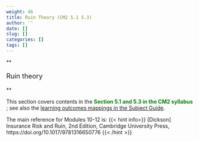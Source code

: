 ```yaml
---
weight: 46
title: Ruin Theory (CM2 5.1 5.3)
author: ''
date: []
slug: []
categories: []
tags: []
---
```


**<p style="font-size:18px;">Ruin theory</p>**

This section covers contents in the <span style="color: green;"> **Section 5.1 and 5.3 in the CM2 syllabus** </span>; see also the [learning outcomes mappings in the Subject Guide](../0-subject-guide/SILO).

The main reference for Modules 10-12 is:
{{< hint info>}}
[Dickson] Insurance Risk and Ruin, 2nd Edition, Cambridge University Press, https://doi.org/10.1017/9781316650776
{{< /hint >}}
